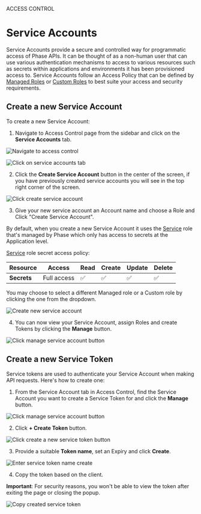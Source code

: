 
<Tag variant="small">ACCESS CONTROL</Tag>

# Service Accounts

Service Accounts provide a secure and controlled way for programmatic access of Phase APIs. It can be thought of as a non-human user that can use various authentication mechanisms to access to various resources such as secrets within applications and environments it has been provisioned access to. Service Accounts follow an Access Policy that can be defined by [Managed Roles](/access-control/roles#managed-roles) or [Custom Roles](/access-control/roles#creating-custom-roles) to best suite your access and security requirements.

## Create a new Service Account

To create a new Service Account:

1. Navigate to Access Control page from the sidebar and click on the **Service Accounts** tab.

![Navigate to access control](/assets/images/console/access-control/service-accounts/create-new-service-accounts/1-navigate-to-access-control.png)

![Click on service accounts tab](/assets/images/console/access-control/service-accounts/create-new-service-accounts/2-click-on-service-accounts-tab.png)

2. Click the **Create Service Account** button in the center of the screen, if you have previously created service accounts you will see in the top right corner of the screen.

![Click create service account](/assets/images/console/access-control/service-accounts/create-new-service-accounts/3-click-create-new-service-account.png)

3. Give your new service account an Account name and choose a Role and Click "Create Service Account".

By default, when you create a new Service Account it uses the [Service](/access-control/roles#service) role that's managed by Phase which only has access to secrets at the Application level.

[Service](/access-control/roles#service) role secret access policy:

| Resource | Access | Read | Create | Update | Delete |
|----------|--------|------|--------|--------|--------|
| **Secrets** | Full access | ✅ | ✅ | ✅ | ✅ |

You may choose to select a different Managed role or a Custom role by clicking the one from the dropdown.

![Create new service account](/assets/images/console/access-control/service-accounts/create-new-service-accounts/4-create-new-service-account.png)

4. You can now view your Service Account, assign Roles and create Tokens by clicking the **Manage** button.

![Click manage service account button](/assets/images/console/access-control/service-accounts/create-new-service-accounts/5-manage-service-account.png)

## Create a new Service Token

Service tokens are used to authenticate your Service Account when making API requests. Here's how to create one:

1. From the Service Account tab in Access Control, find the Service Account you want to create a Service Token for and click the **Manage** button.

![Click manage service account button](/assets/images/console/access-control/service-accounts/create-new-service-tokens/3-click-manage-service-accounts.png)

2. Click **+ Create Token** button.

![Click create a new service token button](/assets/images/console/access-control/service-accounts/create-new-service-tokens/4-click-create-new-token.png)

3. Provide a suitable **Token name**, set an Expiry and click **Create**. 

![Enter service token name create](/assets/images/console/access-control/service-accounts/create-new-service-tokens/5-enter-service-token-name-choose-expiry.png)

4. Copy the token based on the client.

**Important**: For security reasons, you won't be able to view the token after exiting the page or closing the popup.

![Copy created service token](/assets/images/console/access-control/service-accounts/create-new-service-tokens/6-copy-created-service-token.png)
